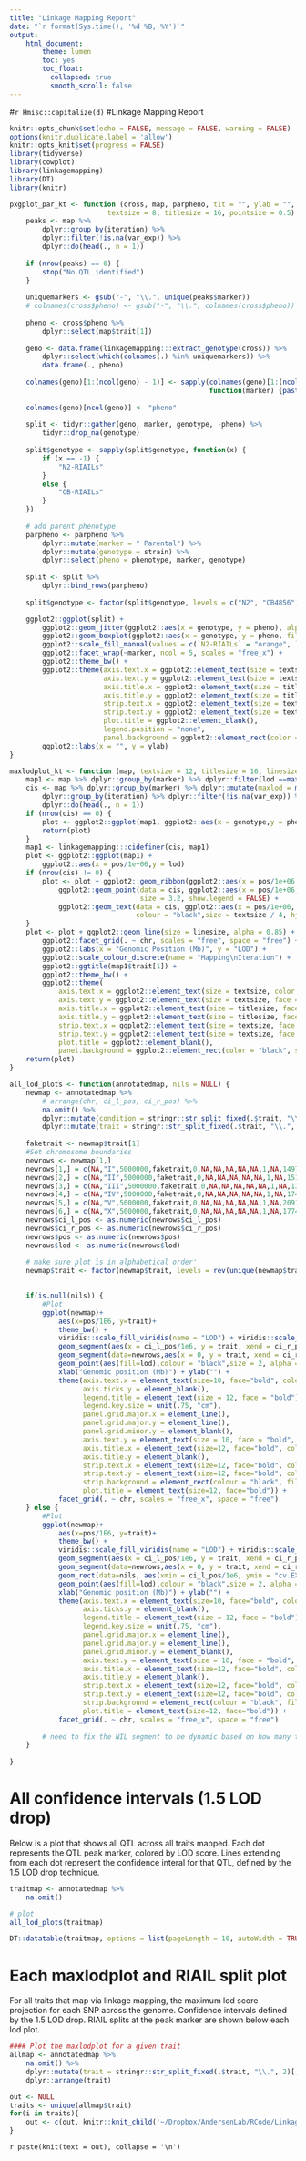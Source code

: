 ```yaml
---
title: "Linkage Mapping Report"
date: "`r format(Sys.time(), '%d %B, %Y')`"
output: 
    html_document:
        theme: lumen
        toc: yes
        toc_float:
          collapsed: true
          smooth_scroll: false
---
```


#`r Hmisc::capitalize(d)`
#Linkage Mapping Report


```r
knitr::opts_chunk$set(echo = FALSE, message = FALSE, warning = FALSE)
options(knitr.duplicate.label = 'allow')
knitr::opts_knit$set(progress = FALSE)
library(tidyverse)
library(cowplot)
library(linkagemapping)
library(DT)
library(knitr)

pxgplot_par_kt <- function (cross, map, parpheno, tit = "", ylab = "",
                        textsize = 8, titlesize = 16, pointsize = 0.5) {
    peaks <- map %>% 
        dplyr::group_by(iteration) %>% 
        dplyr::filter(!is.na(var_exp)) %>% 
        dplyr::do(head(., n = 1))
    
    if (nrow(peaks) == 0) {
        stop("No QTL identified")
    }
    
    uniquemarkers <- gsub("-", "\\.", unique(peaks$marker))
    # colnames(cross$pheno) <- gsub("-", "\\.", colnames(cross$pheno))
    
    pheno <- cross$pheno %>% 
        dplyr::select(map$trait[1])
    
    geno <- data.frame(linkagemapping:::extract_genotype(cross)) %>% 
        dplyr::select(which(colnames(.) %in% uniquemarkers)) %>% 
        data.frame(., pheno)
    
    colnames(geno)[1:(ncol(geno) - 1)] <- sapply(colnames(geno)[1:(ncol(geno) - 1)], 
                                                 function(marker) {paste(unlist(peaks[peaks$marker == gsub("\\.", "-", marker),
                                                                                      c("chr", "pos")]), collapse = ":")})
    colnames(geno)[ncol(geno)] <- "pheno"
    
    split <- tidyr::gather(geno, marker, genotype, -pheno) %>%
        tidyr::drop_na(genotype)
    
    split$genotype <- sapply(split$genotype, function(x) {
        if (x == -1) {
            "N2-RIAILs"
        }
        else {
            "CB-RIAILs"
        }
    })
    
    # add parent phenotype
    parpheno <- parpheno %>% 
        dplyr::mutate(marker = " Parental") %>%
        dplyr::mutate(genotype = strain) %>%
        dplyr::select(pheno = phenotype, marker, genotype)
    
    split <- split %>%
        dplyr::bind_rows(parpheno)
    
    split$genotype <- factor(split$genotype, levels = c("N2", "CB4856", "N2-RIAILs", "CB-RIAILs"))

    ggplot2::ggplot(split) + 
        ggplot2::geom_jitter(ggplot2::aes(x = genotype, y = pheno), alpha = 1, size = pointsize, width = 0.1) + 
        ggplot2::geom_boxplot(ggplot2::aes(x = genotype, y = pheno, fill = genotype, alpha = 0.8), outlier.shape = NA) + 
        ggplot2::scale_fill_manual(values = c(`N2-RIAILs` = "orange", `CB-RIAILs` = "blue", "N2" = "orange", "CB4856" = "blue")) + 
        ggplot2::facet_wrap(~marker, ncol = 5, scales = "free_x") + 
        ggplot2::theme_bw() + 
        ggplot2::theme(axis.text.x = ggplot2::element_text(size = textsize,face = "bold", color = "black"), 
                       axis.text.y = ggplot2::element_text(size = textsize, face = "bold", color = "black"), 
                       axis.title.x = ggplot2::element_text(size = titlesize, face = "bold", color = "black", vjust = -0.3), 
                       axis.title.y = ggplot2::element_text(size = titlesize, face = "bold", color = "black"), 
                       strip.text.x = ggplot2::element_text(size = textsize, face = "bold", color = "black"),
                       strip.text.y = ggplot2::element_text(size = textsize, face = "bold", color = "black"),
                       plot.title = ggplot2::element_blank(), 
                       legend.position = "none", 
                       panel.background = ggplot2::element_rect(color = "black",size = 1.2)) + 
        ggplot2::labs(x = "", y = ylab)
}

maxlodplot_kt <- function (map, textsize = 12, titlesize = 16, linesize = 1) {
    map1 <- map %>% dplyr::group_by(marker) %>% dplyr::filter(lod ==max(lod))
    cis <- map %>% dplyr::group_by(marker) %>% dplyr::mutate(maxlod = max(lod)) %>%
        dplyr::group_by(iteration) %>% dplyr::filter(!is.na(var_exp)) %>%
        dplyr::do(head(., n = 1))
    if (nrow(cis) == 0) {
        plot <- ggplot2::ggplot(map1, ggplot2::aes(x = genotype,y = pheno)) + ggplot2::geom_blank()
        return(plot)
    }
    map1 <- linkagemapping:::cidefiner(cis, map1)
    plot <- ggplot2::ggplot(map1) + 
        ggplot2::aes(x = pos/1e+06,y = lod)
    if (nrow(cis) != 0) {
        plot <- plot + ggplot2::geom_ribbon(ggplot2::aes(x = pos/1e+06,ymin = 0, ymax = ci_lod), fill = "blue", alpha = 0.5) +
            ggplot2::geom_point(data = cis, ggplot2::aes(x = pos/1e+06,y = (1.05 * maxlod)), fill = "red", shape = 25,
                                size = 3.2, show.legend = FALSE) + 
            ggplot2::geom_text(data = cis, ggplot2::aes(x = pos/1e+06, y = (1.2 * maxlod), label = paste0(100 *round(var_exp, digits = 4), "%")), 
                               colour = "black",size = textsize / 4, hjust = "inward")
    }
    plot <- plot + ggplot2::geom_line(size = linesize, alpha = 0.85) +
        ggplot2::facet_grid(. ~ chr, scales = "free", space = "free") +
        ggplot2::labs(x = "Genomic Position (Mb)", y = "LOD") +
        ggplot2::scale_colour_discrete(name = "Mapping\nIteration") +
        ggplot2::ggtitle(map1$trait[1]) + 
        ggplot2::theme_bw() +
        ggplot2::theme(
            axis.text.x = ggplot2::element_text(size = textsize, color = "black", face = "bold"),
            axis.text.y = ggplot2::element_text(size = textsize, face = "bold", color = "black"),
            axis.title.x = ggplot2::element_text(size = titlesize, face="bold", color="black"),
            axis.title.y = ggplot2::element_text(size = titlesize, face="bold", color="black"),
            strip.text.x = ggplot2::element_text(size = textsize, face = "bold", color = "black"),
            strip.text.y = ggplot2::element_text(size = textsize, face = "bold", color = "black"),
            plot.title = ggplot2::element_blank(),
            panel.background = ggplot2::element_rect(color = "black", size = 1.2))
    return(plot)
}

all_lod_plots <- function(annotatedmap, nils = NULL) {
    newmap <- annotatedmap %>%
        # arrange(chr, ci_l_pos, ci_r_pos) %>%
        na.omit() %>%
        dplyr::mutate(condition = stringr::str_split_fixed(.$trait, "\\.", 2)[,1]) %>%
        dplyr::mutate(trait = stringr::str_split_fixed(.$trait, "\\.", 2)[,2])
    
    faketrait <- newmap$trait[1]
    #Set chromosome boundaries
    newrows <- newmap[1,] 
    newrows[1,] = c(NA,"I",5000000,faketrait,0,NA,NA,NA,NA,NA,1,NA,14972282, NA)
    newrows[2,] = c(NA,"II",5000000,faketrait,0,NA,NA,NA,NA,NA,1,NA,15173999, NA)
    newrows[3,] = c(NA,"III",5000000,faketrait,0,NA,NA,NA,NA,NA,1,NA,13829314, NA)
    newrows[4,] = c(NA,"IV",5000000,faketrait,0,NA,NA,NA,NA,NA,1,NA,17450860, NA)
    newrows[5,] = c(NA,"V",5000000,faketrait,0,NA,NA,NA,NA,NA,1,NA,20914693, NA)
    newrows[6,] = c(NA,"X",5000000,faketrait,0,NA,NA,NA,NA,NA,1,NA,17748731, NA)
    newrows$ci_l_pos <- as.numeric(newrows$ci_l_pos)
    newrows$ci_r_pos <- as.numeric(newrows$ci_r_pos)
    newrows$pos <- as.numeric(newrows$pos)
    newrows$lod <- as.numeric(newrows$lod)
    
    # make sure plot is in alphabetical order'
    newmap$trait <- factor(newmap$trait, levels = rev(unique(newmap$trait)), order = T)

    
    if(is.null(nils)) {
        #Plot
        ggplot(newmap)+
            aes(x=pos/1E6, y=trait)+
            theme_bw() +
            viridis::scale_fill_viridis(name = "LOD") + viridis::scale_color_viridis(name = "LOD") +
            geom_segment(aes(x = ci_l_pos/1e6, y = trait, xend = ci_r_pos/1e6, yend = trait, color = lod), size = 2, alpha = 1) +
            geom_segment(data=newrows,aes(x = 0, y = trait, xend = ci_r_pos/1e6, yend = trait), size = 2.5, alpha = 0) +
            geom_point(aes(fill=lod),colour = "black",size = 2, alpha = 1, shape = 21)+
            xlab("Genomic position (Mb)") + ylab("") +
            theme(axis.text.x = element_text(size=10, face="bold", color="black"),
                  axis.ticks.y = element_blank(),
                  legend.title = element_text(size = 12, face = "bold"), legend.text = element_text(size = 10),
                  legend.key.size = unit(.75, "cm"),
                  panel.grid.major.x = element_line(),
                  panel.grid.major.y = element_line(),
                  panel.grid.minor.y = element_blank(),
                  axis.text.y = element_text(size = 10, face = "bold", color = "black"),
                  axis.title.x = element_text(size=12, face="bold", color= "black"),
                  axis.title.y = element_blank(),
                  strip.text.x = element_text(size=12, face="bold", color="black"),
                  strip.text.y = element_text(size=12, face="bold", color="black", angle = 0),
                  strip.background = element_rect(colour = "black", fill = "white", size = 0.75, linetype = "solid"),
                  plot.title = element_text(size=12, face="bold")) +
            facet_grid(. ~ chr, scales = "free_x", space = "free") 
    } else {
        #Plot
        ggplot(newmap)+
            aes(x=pos/1E6, y=trait)+
            theme_bw() +
            viridis::scale_fill_viridis(name = "LOD") + viridis::scale_color_viridis(name = "LOD") +
            geom_segment(aes(x = ci_l_pos/1e6, y = trait, xend = ci_r_pos/1e6, yend = trait, color = lod), size = 2, alpha = 1) +
            geom_segment(data=newrows,aes(x = 0, y = trait, xend = ci_r_pos/1e6, yend = trait), size = 2.5, alpha = 0) +
            geom_rect(data=nils, aes(xmin = ci_l_pos/1e6, ymin = "cv.EXT", xmax = ci_r_pos/1e6, ymax = "var.TOF"), size = 2, alpha = 0.2, fill = "red")+
            geom_point(aes(fill=lod),colour = "black",size = 2, alpha = 1, shape = 21)+
            xlab("Genomic position (Mb)") + ylab("") +
            theme(axis.text.x = element_text(size=10, face="bold", color="black"),
                  axis.ticks.y = element_blank(),
                  legend.title = element_text(size = 12, face = "bold"), legend.text = element_text(size = 10),
                  legend.key.size = unit(.75, "cm"),
                  panel.grid.major.x = element_line(),
                  panel.grid.major.y = element_line(),
                  panel.grid.minor.y = element_blank(),
                  axis.text.y = element_text(size = 10, face = "bold", color = "black"),
                  axis.title.x = element_text(size=12, face="bold", color= "black"),
                  axis.title.y = element_blank(),
                  strip.text.x = element_text(size=12, face="bold", color="black"),
                  strip.text.y = element_text(size=12, face="bold", color="black", angle = 0),
                  strip.background = element_rect(colour = "black", fill = "white", size = 0.75, linetype = "solid"),
                  plot.title = element_text(size=12, face="bold")) +
            facet_grid(. ~ chr, scales = "free_x", space = "free")
        
        # need to fix the NIL segment to be dynamic based on how many traits there are
    }
    
}


```

# All confidence intervals (1.5 LOD drop)

Below is a plot that shows all QTL across all traits mapped. Each dot represents the QTL peak marker, colored by LOD score. Lines extending from each dot represent the confidence interal for that QTL, defined by the 1.5 LOD drop technique.


```r

traitmap <- annotatedmap %>%
    na.omit()

# plot
all_lod_plots(traitmap)

DT::datatable(traitmap, options = list(pageLength = 10, autoWidth = TRUE), class = 'cell-border stripe', rownames = FALSE, caption = "All significant linkage mapping QTL with 1.5-LOD drop confidence intervals", filter = "top")

```


# Each maxlodplot and RIAIL split plot

For all traits that map via linkage mapping, the maximum lod score projection for each SNP across the genome. Confidence intervals defined by the 1.5 LOD drop. RIAIL splits at the peak marker are shown below each lod plot.

```r
#### Plot the maxlodplot for a given trait
allmap <- annotatedmap %>%
    na.omit() %>%
    dplyr::mutate(trait = stringr::str_split_fixed(.$trait, "\\.", 2)[,2]) %>%
    dplyr::arrange(trait)

out <- NULL
traits <- unique(allmap$trait)
for(i in traits){
    out <- c(out, knitr::knit_child('~/Dropbox/AndersenLab/RCode/Linkage mapping/RIAILsMappings/20180829/scripts/20190109_fullgenomemapping_template.Rmd'))
}

```

`r paste(knit(text = out), collapse = '\n')`

